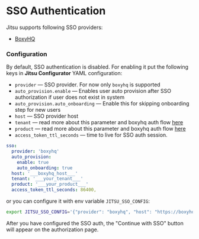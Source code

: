 # SSO Authentication

Jitsu supports following SSO providers:
* [BoxyHQ](https://boxyhq.com/)

### Configuration

By default, SSO authentication is disabled. For enabling it put the following keys in **Jitsu Configurator** YAML configuration:

* `provider` — SSO provider. For now only `boxyhq` is supported
* `auto_provision.enable` — Enables user auto provision after SSO authorization if user does not exist in system
* `auto_provision.auto_onboarding` — Enable this for skipping onboarding step for new users
* `host` — SSO provider host
* `tenant` — read more about this parameter and boxyhq auth flow [here](https://boxyhq.com/docs/jackson/saml-flow#3-oauth-20-flow)
* `product` — read more about this parameter and boxyhq auth flow [here](https://boxyhq.com/docs/jackson/saml-flow#3-oauth-20-flow)
* `access_token_ttl_seconds` — time to live for SSO auth session.

```yaml
sso:
  provider: 'boxyhq'
  auto_provision:
    enable: true
    auto_onboarding: true
  host: '___boxyhq_host___'
  tenant: '___your_tenant___'
  product: '___your_product___'
  access_token_ttl_seconds: 86400,
```

or you can configure it with env variable `JITSU_SSO_CONFIG`:

```bash
export JITSU_SSO_CONFIG='{"provider": "boxyhq", "host": "https://boxyhq.com", "tenant": "boxyhq.com", "product": "jitsu", "access_token_ttl_seconds": 86400, "auto_provision": {"enable": true, "auto_onboarding": true}}'
```

After you have configured the SSO auth, the "Continue with SSO" button will appear on the authorization page.